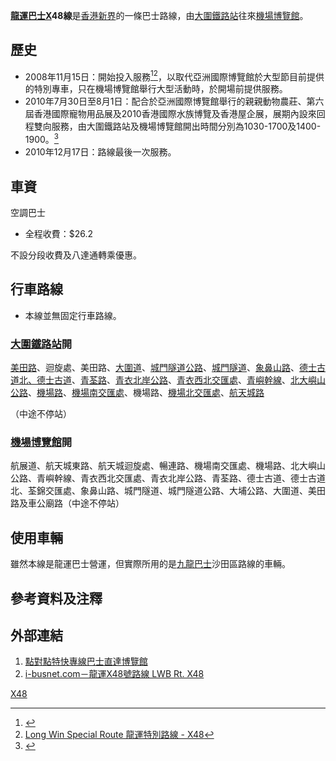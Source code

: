 {{公共汽車路線資訊
|路線名稱             = 龍運巴士X48線
|外文名稱             = Long Win Bus Route X48
|外文語言             = 
|路線通稱             = 
|代表圖像             = 
|代表圖像二           = 
|經營者               = 龍運巴士
|經營者二             = 
|所屬車廠             = 沙田車廠（S）
|路線用車             = 不定
|起點站               = [[大圍站公共運輸交匯處|大圍鐵路站]]
|途經地點             = [[青嶼幹線|青嶼幹線]]<br>[[北大嶼山公路|北大嶼山公路]]
|終點站               = [[亞洲國際博覽館|機場博覽館]]
|路線性質             = 活動特別路線
|全程行駛里程         = 28公里
|全程行車時間         = 35分鐘
|服務時間             = 
|起點站服務時間       = 機場博覽館活動開始前1.5小時起-活動前45分鐘
|終點站服務時間       = 機場博覽館活動完結後15分鐘起
|班次頻率             = 約每15分鐘
|全程收費             = HK$26.2
|分段收費站點         = 
|去程分段收費站點     = 
|回程分段收費站點     = 
|服務時間以外替代路線 = 
|主要競爭交通         = 
}}

'''[[龍運巴士|龍運巴士]]X48線'''是[[香港|香港]][[新界|新界]]的一條巴士路線，由[[大圍站|大圍鐵路站]]往來[[亞洲國際博覽館|機場博覽館]]。

==歷史==
*2008年11月15日：開始投入服務<ref>{{Cite web |url=http://www.asiaworld-expo.com/UsefulInfo/TransportationByLand4.aspx?lang=zh-HK |title=點對點特快專線巴士直達博覽館 |access-date=2008-11-07 |archive-url=https://web.archive.org/web/20081030011748/http://www.asiaworld-expo.com/UsefulInfo/TransportationByLand4.aspx?lang=zh-HK |archive-date=2008-10-30 |dead-url=yes }}</ref><ref>[http://www.681busterminal.com/x48.html Long Win Special Route 龍運特別路線 - X48]</ref>，以取代亞洲國際博覽館於大型節目前提供的特別專車，只在機場博覽館舉行大型活動時，於開場前提供服務。
*2010年7月30日至8月1日：配合於亞洲國際博覽館舉行的親親動物農莊、第六屆香港國際寵物用品展及2010香港國際水族博覽及香港屋企展，展期內設來回程雙向服務，由大圍鐵路站及機場博覽館開出時間分別為1030-1700及1400-1900。<ref>{{Cite web |url=http://www.asiaworld-expo.com/html/zh/EventCalendar/SpecialTransport_8ea905bbd60a4449a09e4bbdc783080d.html |title=特別交通安排：親親動物農莊、第六屆香港國際寵物用品展、2010香港國際水族博覽及香港屋企展 |access-date=2010-07-19 |archive-url=https://web.archive.org/web/20100721131020/http://www.asiaworld-expo.com/html/zh/EventCalendar/SpecialTransport_8ea905bbd60a4449a09e4bbdc783080d.html |archive-date=2010-07-21 |dead-url=yes }}</ref>
*2010年12月17日：路線最後一次服務。

==車資==
;空調巴士
*全程收費：$26.2
不設分段收費及八達通轉乘優惠。
{{fare-remarks|LWB|fcs=Y}}

==行車路線==
*本線並無固定行車路線。

===[[大圍站|大圍鐵路站]]開===
[[美田路|美田路]]、迴旋處、美田路、[[大圍道|大圍道]]、[[城門隧道公路|城門隧道公路]]、[[城門隧道|城門隧道]]、[[象鼻山路|象鼻山路]]、[[德士古道|德士古道北、德士古道]]、[[青荃路|青荃路]]、[[青衣北岸公路|青衣北岸公路]]、[[青衣西北交匯處|青衣西北交匯處]]、[[青嶼幹線|青嶼幹線]]、[[北大嶼山公路|北大嶼山公路]]、[[機場路_(香港)|機場路]]、[[機場南交匯處|機場南交匯處]]、機場路、[[機場北交匯處|機場北交匯處]]、[[航天城路|航天城路]]

（中途不停站）

===[[機場博覽館|機場博覽館]]開===
航展道、航天城東路、航天城迴旋處、暢連路、機場南交匯處、機場路、北大嶼山公路、青嶼幹線、青衣西北交匯處、青衣北岸公路、青荃路、德士古道、德士古道北、荃錦交匯處、象鼻山路、城門隧道、城門隧道公路、大埔公路、大圍道、美田路及車公廟路（中途不停站）

==使用車輛==
雖然本線是龍運巴士營運，但實際所用的是[[九龍巴士|九龍巴士]]沙田區路線的車輛。

==參考資料及注釋==
{{Reflist|2}}

==外部連結==
#[https://web.archive.org/web/20081030011748/http://www.asiaworld-expo.com/UsefulInfo/TransportationByLand4.aspx?lang=zh-HK 點對點特快專線巴士直達博覽館]
#[https://web.archive.org/web/20081208163049/http://www.i-busnet.com/busroute/lwb/lwbrx48.php i-busnet.com－龍運X48號路線 LWB Rt. X48]

[[Category:已取消龍運巴士路線|X48]]